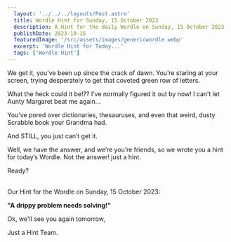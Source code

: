 ```yaml
---
  layout: '../../../layouts/Post.astro'
  title: Wordle Hint for Sunday, 15 October 2023
  description: A Hint for the daily Wordle on Sunday, 15 October 2023
  publishDate: 2023-10-15
  featuredImage: '/src/assets/images/genericwordle.webp'
  excerpt: 'Wordle Hint for Today...'
  tags: ['Wordle Hint']
---
```


  We get it, you’ve been up since the crack of dawn. You’re staring at your screen, trying desperately to get that coveted green row of letters. 

  What the heck could it be!??
  I’ve normally figured it out by now!
  I can’t let Aunty Margaret beat me again… 

  You’ve pored over dictionaries, thesauruses, and even that weird, dusty Scrabble book your Grandma had.

  And STILL, you just can’t get it. 

  Well, we have the answer, and we’re you’re friends, so we wrote you a hint for today’s Wordle.
  Not the answer! just a hint. 

  Ready?<br /><br />

  Our Hint for the Wordle on Sunday, 15 October 2023:

  **"A drippy problem needs solving!"**

  Ok, we'll see you again tomorrow, 

  Just a Hint Team.
  